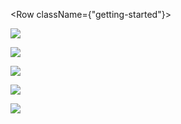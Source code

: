 


<Row className={"getting-started"}>
  <Column colMd={4} colLg={4} noGutterSm>
    <ImageCard
      className="card"
      title="Fundamentals"
      href="/fundamentals"
      aspectRatio="1:1"
      titleColor="dark"
      actionIcon="arrowRight"
      iconColor="dark"
      >

![](../images/Fundamentals.png)

  </ImageCard>
  <ImageCard
    className="card"
    title="Basics"
    aspectRatio="1:1"
    href="/basics"
    hoverColor="dark"
    titleColor="light"
    actionIcon="arrowRight"
    >

![](../images/Basics.png)

  </ImageCard>
</Column>

<Column colMd={4} colLg={4} noGutterSm>
    <ImageCard
      className="card"
      title="Ethics"
      aspectRatio="1:1"
      href="/ethics"
      actionIcon="arrowRight"
      >

![](../images/Ethics.png)


  </ImageCard>
      <ImageCard
        className="card"
      title="Conversation"
      titleColor="light"
      aspectRatio="1:1"
      href="/conversation"
      actionIcon="arrowRight"
      hoverColor="dark"
      >

![](../images/Conversation.png)

  </ImageCard>
</Column>

<Column colMd={4} colLg={4} noGutterSm>
    <ImageCard
      className="card"
      title="Team Essentials for AI"
      aspectRatio="1:2"
      href="/team-essentials-for-ai"
      actionIcon="arrowRight"
      hoverColor="dark"
      >

![](../images/Team-Essentials.png)

  </ImageCard>
</Column>
</Row>
